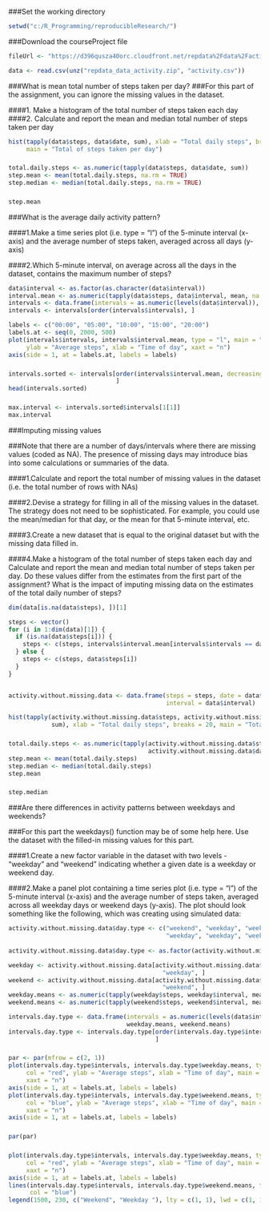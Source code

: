 ###Set the working directory

```r
setwd("c:/R_Programming/reproducibleResearch/")
```

###Download the courseProject file

```r
fileUrl <- "https://d396qusza40orc.cloudfront.net/repdata%2Fdata%2Factivity.zip"

data <- read.csv(unz("repdata_data_activity.zip", "activity.csv"))
```
###What is mean total number of steps taken per day?
###For this part of the assignment, you can ignore the missing values in the dataset.

####1. Make a histogram of the total number of steps taken each day
####2. Calculate and report the mean and median total number of steps taken per day

```r
hist(tapply(data$steps, data$date, sum), xlab = "Total daily steps", breaks = 20, 
     main = "Total of steps taken per day")
```

###
```r
total.daily.steps <- as.numeric(tapply(data$steps, data$date, sum))
step.mean <- mean(total.daily.steps, na.rm = TRUE)
step.median <- median(total.daily.steps, na.rm = TRUE)
```
###
```r
step.mean
```

###What is the average daily activity pattern?

####1.Make a time series plot (i.e. type = "l") of the 5-minute interval (x-axis) and the average number of steps taken, averaged across all days (y-axis)

####2.Which 5-minute interval, on average across all the days in the dataset, contains the maximum number of steps?

```r
data$interval <- as.factor(as.character(data$interval))
interval.mean <- as.numeric(tapply(data$steps, data$interval, mean, na.rm = TRUE))
intervals <- data.frame(intervals = as.numeric(levels(data$interval)), interval.mean)
intervals <- intervals[order(intervals$intervals), ]

labels <- c("00:00", "05:00", "10:00", "15:00", "20:00")
labels.at <- seq(0, 2000, 500)
plot(intervals$intervals, intervals$interval.mean, type = "l", main = "Average steps 5-minute interval", 
     ylab = "Average steps", xlab = "Time of day", xaxt = "n")
axis(side = 1, at = labels.at, labels = labels)
```

###

```r
intervals.sorted <- intervals[order(intervals$interval.mean, decreasing = TRUE), 
                              ]
head(intervals.sorted)
```
###

```r
max.interval <- intervals.sorted$intervals[1[1]]
max.interval
```
###Imputing missing values

###Note that there are a number of days/intervals where there are missing values (coded as NA). The presence of missing days may introduce bias into some calculations or summaries of the data.

####1.Calculate and report the total number of missing values in the dataset (i.e. the total number of rows with NAs)

####2.Devise a strategy for filling in all of the missing values in the dataset. The strategy does not need to be sophisticated. For example, you could use the mean/median for that day, or the mean for that 5-minute interval, etc.

####3.Create a new dataset that is equal to the original dataset but with the missing data filled in.

####4.Make a histogram of the total number of steps taken each day and Calculate and report the mean and median total number of steps taken per day. Do these values differ from the estimates from the first part of the assignment? What is the impact of imputing missing data on the estimates of the total daily number of steps?


```r
dim(data[is.na(data$steps), ])[1]

steps <- vector()
for (i in 1:dim(data)[1]) {
  if (is.na(data$steps[i])) {
    steps <- c(steps, intervals$interval.mean[intervals$intervals == data$interval[i]])
  } else {
    steps <- c(steps, data$steps[i])
  }
}


activity.without.missing.data <- data.frame(steps = steps, date = data$date, 
                                            interval = data$interval)

hist(tapply(activity.without.missing.data$steps, activity.without.missing.data$date, 
            sum), xlab = "Total daily steps", breaks = 20, main = "Total of steps taken per day")
```

###
```r
total.daily.steps <- as.numeric(tapply(activity.without.missing.data$steps, 
                                       activity.without.missing.data$date, sum))
step.mean <- mean(total.daily.steps)
step.median <- median(total.daily.steps)
step.mean
```
###
```r
step.median
```
###Are there differences in activity patterns between weekdays and weekends?

###For this part the weekdays() function may be of some help here. Use the dataset with the filled-in missing values for this part.

####1.Create a new factor variable in the dataset with two levels - "weekday" and "weekend" indicating whether a given date is a weekday or weekend day.

####2.Make a panel plot containing a time series plot (i.e. type = "l") of the 5-minute interval (x-axis) and the average number of steps taken, averaged across all weekday days or weekend days (y-axis). The plot should look something like the following, which was creating using simulated data:

```r
activity.without.missing.data$day.type <- c("weekend", "weekday", "weekday", 
                                            "weekday", "weekday", "weekday", "weekend")[as.POSIXlt(activity.without.missing.data$date)$wday + 
                                                                                          1]
activity.without.missing.data$day.type <- as.factor(activity.without.missing.data$day.type)

weekday <- activity.without.missing.data[activity.without.missing.data$day.type == 
                                           "weekday", ]
weekend <- activity.without.missing.data[activity.without.missing.data$day.type == 
                                           "weekend", ]
weekday.means <- as.numeric(tapply(weekday$steps, weekday$interval, mean))
weekend.means <- as.numeric(tapply(weekend$steps, weekend$interval, mean))

intervals.day.type <- data.frame(intervals = as.numeric(levels(data$interval)), 
                                 weekday.means, weekend.means)
intervals.day.type <- intervals.day.type[order(intervals.day.type$intervals), 
                                         ]
```
###
```r
par <- par(mfrow = c(2, 1))
plot(intervals.day.type$intervals, intervals.day.type$weekday.means, type = "l", 
     col = "red", ylab = "Average steps", xlab = "Time of day", main = "Average steps 5-minute interval at weekday", 
     xaxt = "n")
axis(side = 1, at = labels.at, labels = labels)
plot(intervals.day.type$intervals, intervals.day.type$weekend.means, type = "l", 
     col = "blue", ylab = "Average steps", xlab = "Time of day", main = "Average steps 5-minute interval at weekend", 
     xaxt = "n")
axis(side = 1, at = labels.at, labels = labels)
```
###
```r
par(par)
```

###
```r
plot(intervals.day.type$intervals, intervals.day.type$weekday.means, type = "l", 
     col = "red", ylab = "Average steps", xlab = "Time of day", main = "Comparison between weekday and weekend", 
     xaxt = "n")
axis(side = 1, at = labels.at, labels = labels)
lines(intervals.day.type$intervals, intervals.day.type$weekend.means, type = "l", 
      col = "blue")
legend(1500, 230, c("Weekend", "Weekday "), lty = c(1, 1), lwd = c(1, 1), col = c("blue", 
                                                                                  "red"))
```

